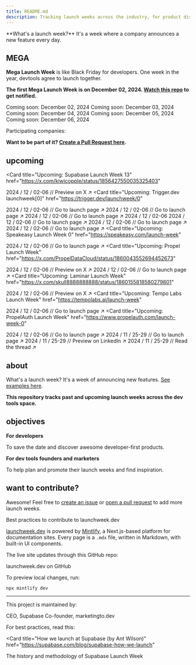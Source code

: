 ```yaml
---
title: README.md
description: Tracking launch weeks across the industry, for product discovery and inspiration.
---
```


<Info>
  **What's a launch week?** It's a week where a company announces a new feature every day.
</Info>

## MEGA

**Mega Launch Week** is like Black Friday for developers. One week in the year, devtools agree to launch together.

**The first Mega Launch Week is on December 02, 2024. [Watch this repo](https://git.new/lw) to get notified.**

<Tabs>
  <Tab title="Mon">
    <Card icon="calendar" horizontal>
      Coming soon: December 02, 2024
    </Card>
  </Tab>
  <Tab title="Tue">
    <Card icon="calendar" horizontal>
      Coming soon: December 03, 2024
    </Card>
  </Tab>
  <Tab title="Wed">
    <Card icon="calendar" horizontal>
      Coming soon: December 04, 2024
    </Card>
  </Tab>
  <Tab title="Thu">
    <Card icon="calendar" horizontal>
      Coming soon: December 05, 2024
    </Card>
  </Tab>
  <Tab title="Fri">
    <Card icon="calendar" horizontal>
      Coming soon: December 06, 2024
    </Card>
  </Tab>
</Tabs>

Participating companies:

<CardGroup cols={2}>
  <Card title="Supabase" href="https://supabase.com" horizontal>
  </Card>

  <Card title="Trigger.dev" href="https://trigger.dev/" horizontal>
  </Card>

  <Card title="OpenInt" href="https://openint.dev/" horizontal>
  </Card>

  <Card title="Stack Auth" href="https://stack-auth.com/" horizontal>
  </Card>

  <Card title="Quivr" href="https://quivr.com/" horizontal>
  </Card>

  <Card title="Jamsocket" href="https://jamsocket.com/" horizontal>
  </Card>

  <Card title="Magic Patterns" href="https://magicpatterns.com/" horizontal>
  </Card>

  <Card title="Speakeasy" href="https://speakeasy.com/" horizontal>
  </Card>
  
  <Card title="Propel" href="https://www.propeldata.com/" horizontal>
  </Card>

  <Card title="Outerbase" href="https://outerbase.com/" horizontal>
  </Card>

  <Card title="Pinecone" href="https://www.pinecone.io/" horizontal>
  </Card>

  <Card title="Laminar" href="https://www.lmnr.ai/" horizontal>
  </Card>
  
  <Card title="Tempo Labs" href="https://tempolabs.ai/" horizontal>
  </Card>

  <Card title="PropelAuth" href="https://www.propelauth.com/" horizontal>
  </Card>
</CardGroup>

**Want to be part of it? [Create a Pull Request here](https://git.new/lw).**

## upcoming

<Card
  title="Upcoming: Supabase Launch Week 13"
  href="https://x.com/kiwicopple/status/1856427550035325403"
>
  2024 / 12 / 02-06 // Preview on X ↗︎
</Card>
<Card
  title="Upcoming: Trigger.dev launchweek[0]"
  href="https://trigger.dev/launchweek/0"
>
  2024 / 12 / 02-06 // Go to launch page ↗︎
</Card>
  <Card title="Upcoming: OpenInt Premier Launch Week" href="https://openint.dev/launch-week">
    2024 / 12 / 02-06 // Go to launch page ↗︎
  </Card>
  <Card title="Upcoming: Stack Auth Launch Week" href="https://stack-auth.com/launch">
    2024 / 12 / 02-06 // Go to launch page ↗︎
  </Card>
  <Card title="Upcoming: Quivr Launch Week">
    2024 / 12 / 02-06
  </Card>
  <Card title="Upcoming: Jamsocket Launch Week" href="https://jamsocket.com/launch-week/0">
    2024 / 12 / 02-06 // Go to launch page ↗︎
  </Card>
  <Card title="Upcoming: Magic Patterns Launch Week 1" href="https://magicpatterns.com/launch-week">
    2024 / 12 / 02-06 // Go to launch page ↗︎
  </Card>
  <Card title="Upcoming: Outerbase Launch Week 4" href="https://outerbase.com/launch-week">
    2024 / 12 / 02-06 // Go to launch page ↗︎
  </Card>
<Card
  title="Upcoming: Speakeasy Launch Week 0"
  href="https://speakeasy.com/launch-week"
>
  2024 / 12 / 02-06 // Go to launch page ↗︎
</Card>
<Card
  title="Upcoming: Propel Launch Week"
  href="https://x.com/PropelDataCloud/status/1860043552694452673"
>
  2024 / 12 / 02-06 // Preview on X ↗︎
</Card>
<Card title="Upcoming: Pinecone Launch Week" href="https://www.pinecone.io/launch-week/">
  2024 / 12 / 02-06 // Go to launch page ↗︎
</Card>
<Card
  title="Upcoming: Laminar Launch Week"
  href="https://x.com/skull8888888888/status/1860155818580279801"
>
  2024 / 12 / 02-06 // Preview on X ↗︎
</Card>
<Card
  title="Upcoming: Tempo Labs Launch Week"
  href="https://tempolabs.ai/launch-week"
>
  2024 / 12 / 02-06 // Go to launch page ↗︎
</Card>
<Card
  title="Upcoming: PropelAuth Launch Week"
  href="https://www.propelauth.com/launch-week-0"
>
  2024 / 12 / 02-06 // Go to launch page ↗︎
</Card>
<Card title="Upcoming: Daytona Create Launch Week 3" href="https://create.daytona.io/">
    2024 / 11 / 25-29 // Go to launch page ↗︎
</Card>
<Card title="Upcoming: Cyclops Launch Week" href="https://www.linkedin.com/feed/update/urn:li:activity:7264643801439236096/">
  2024 / 11 / 25-29 // Preview on LinkedIn ↗︎
</Card>
<Card title="Upcoming: MeiliSearch Launch Week" href="https://x.com/meilisearch/status/1860956618357195225">
  2024 / 11 / 25-29 // Read the thread ↗︎
</Card>

## about

What's a launch week? It's a week of announcing new features. [See examples here](lw).

**This repository tracks past and upcoming launch weeks across the dev tools space.**

## objectives

**For developers**

To save the date and discover awesome developer-first products.

**For dev tools founders and marketers**

To help plan and promote their launch weeks and find inspiration.

## want to contribute?

Awesome! Feel free to [create an issue](https://github.com/supabase-community/launchweek.dev/issues) or [open a pull request](https://github.com/supabase-community/launchweek.dev/pulls) to add more launch weeks.

<Card title="CONTRIBUTING.md" href="CONTRIBUTING">
  Best practices to contribute to launchweek.dev
</Card>

[launchweek.dev](https://launchweek.dev) is powered by [Mintlify](https://mintlify.com), a Next.js-based platform for documentation sites. Every page is a `.mdx` file, written in Markdown, with built-in UI components.

The live site updates through this GitHub repo:

<Card title="supabase-community/launchweek.dev" href="https://git.new/lw">
  launchweek.dev on GitHub
</Card>

To preview local changes, run:

```
npx mintlify dev
```

---

This project is maintained by:

<CardGroup cols={2}>
  <Card title="Paul Copplestone" href="https://x.com/kiwicopple" horizontal>
    CEO, Supabase
  </Card>
  <Card title="Flo Merian" href="https://x.com/fmerian" horizontal>
    Co-founder, marketingto.dev
  </Card>
</CardGroup>

For best practices, read this:

<Card
  title="How we launch at Supabase (by Ant Wilson)"
  href="https://supabase.com/blog/supabase-how-we-launch"
>
  The history and methodology of Supabase Launch Week
</Card>
